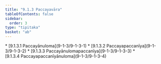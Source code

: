 ```yaml
---
title: "9.1.3 Paccayavāra"
tableOfContents: false
sidebar:
  order: 3
type: "tipitaka"
basket: "ab"
---
```



<DynamicBreadcrumb />



<TableOfContents>
* [9.1.3.1 Paccayānuloma](9-1-3/9-1-3-1)
* [9.1.3.2 Paccayapaccanīya](9-1-3/9-1-3-2)
* [9.1.3.3 Paccayānulomapaccanīya](9-1-3/9-1-3-3)
* [9.1.3.4 Paccayapaccanīyānuloma](9-1-3/9-1-3-4)
</TableOfContents>